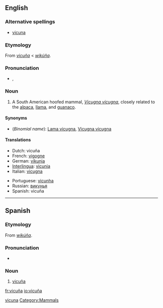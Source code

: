 ==English==
{{wikipedia}}

===Alternative spellings===
*[[vicuna]]

===Etymology===
From {{S.}} ''[[#Spanish|vicuña]]'' < {{Quech.}} ''[[wikúña]]''.

===Pronunciation===
*{{IPA|/vɪˈku:njə/}}, {{SAMPA|/vI"kunj@/}}

===Noun===
{{en-noun}}

# A South American hoofed mammal, ''[[Vicugna vicugna]]'', closely related to the [[alpaca]], [[llama]], and [[guanaco]].

====Synonyms====
*(''Binomial name''): [[Lama vicugna]], [[Vicugna vicugna]]

====Translations====
{{trans-top|vicuña}}
*Dutch: vicuña {{m}}
*French: [[vigogne]] {{m}}
*German: [[vikunja]]
*[[Interlingua]]: [[vicunia]]
*Italian: [[vicugna]]
{{trans-mid}}
*Portuguese: [[vicunha]] {{f}}
*Russian: [[викунья]]
*Spanish: vicuña {{f}}
{{trans-bottom}}

[[Category:English words spelled with diacritics|vicuna]]
[[Category:Mammals]]

----

==Spanish==

===Etymology===
From {{Quech.|es}} ''[[wikúña]]''.

===Pronunciation===
*{{IPA|/biˈkunja/}}

===Noun===
{{es-noun-f}}

# [[#English|vicuña]]

[[fr:vicuña]]
[[io:vicuña]]